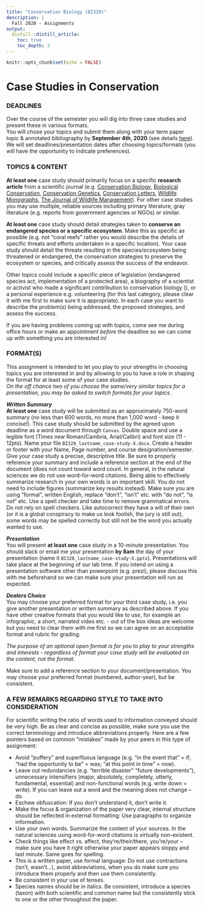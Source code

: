 ```yaml
---
title: "Conservation Biology (BI328)"
description: | 
  Fall 2020 - Assignments
output:
  distill::distill_article:
    toc: true
    toc_depth: 3
---
```


```r

knitr::opts_chunk$set(echo = FALSE)

```

# Case Studies in Conservation

### DEADLINES

Over the course of the semester you will dig into three case studies and present these in various formats.  
You will chose your topics and submit them along with your term paper topic & annotated bibliography by **September 4th, 2020** (see details [here](https://bi328.netlify.app/termpaper.html)). We will set deadlines/presentation dates after choosing topics/formats (you will have the opportunity to indicate preferences).


### TOPICS & CONTENT 

**At least one** case study should primarily focus on a specific **research article** from a scientific journal (e.g. [Conservation Biology](https://conbio.onlinelibrary.wiley.com/journal/15231739), [Biological Conservation](https://www.journals.elsevier.com/biological-conservation), [Conservation Genetics](https://www.springer.com/journal/10592), [Conservation Letters](https://conbio.onlinelibrary.wiley.com/journal/1755263x), [Wildlife Monographs](https://wildlife.onlinelibrary.wiley.com/journal/19385455), [The Journal of Wildlife Management](https://wildlife.onlinelibrary.wiley.com/journal/19372817)). For other case studies you may use multiple, reliable sources including primary literature, gray literature (e.g. reports from government agencies or NGOs) or similar.

**At least one** case study should detail strategies taken to **conserve an endangered species or a specific ecosystem**. Make this as specific as possible (e.g. not "coral reefs" rather you would describe the details of specific threats and efforts undertaken in a specific location). Your case study should detail the threats resulting in the species/ecosystem being threatened or endangered, the conservation strategies to preserve the ecosystem or species, and critically assess the success of the endeavor.

Other topics could include a specific piece of legislation (endangered species act, implementation of a protected area), a biography of a scientist or activist who made a significant contribution to conservation biology (), or a personal experience e.g. volunteering (for this last category, please clear it with me first to make sure it is appropriate). In each case you want to describe the problem(s) being addressed, the proposed strategies, and assess the success.

If you are having problems coming up with topics, come see me during office hours or make an appointment *before* the deadline so we can come up with something you are interested in!


### FORMAT(S)

This assignment is intended to let you play to your strengths in choosing topics you are interested in and by allowing to you to have a role in shaping the format for at least some of your case studies.  
*On the off chance two of you choose the same/very similar topics for a presentation, you may be asked to switch formats for your topics*.

***Written Summary***  
**At least one** case study will be submitted as an approximately 750-word summary (no less than 600 words, no more than 1,000 word - keep it concise!). This case study should be submitted by the agreed upon deadline as a word document through `Canvas`. Double space and use a legible font (Times new Roman/Cambria, Arial/Calibri) and font size (11 - 12pts). Name your file `BI328_lastname_case-study-X.docx`. Create a header or footer with your Name, Page number, and course designation/semester. Give your case study a precise, descriptive title. Be sure to properly reference your summary and include a reference section at the end of the document (does not count toward word count. In general, in the natural sciences we do not use word-for-word citations. Being able to effectively summarize research in your own words is an important skill. You do not need to include figures (summarize key results instead). Make sure you are using “formal”, written English, replace “don’t”, “isn’t” etc. with “do not”, “is not” etc. Use a spell checker and take time to remove grammatical errors. Do not rely on spell checkers. Like autocorrect they have a will of their own (or it is a global conspiracy to make us look foolish, the jury is still out), some words may be spelled correctly but still not be the word you actually wanted to use. 


***Presentation***  
You will present **at least one** case study in a 10-minute presentation. You should slack or email me your presentation **by 8am** the day of your presentation (name it `BI328_lastname_case-study-X.pptx`). Presentations will take place at the beginning of our lab time. If you intend on using a presentation software other than powerpoint (e.g. prezi), please discuss this with me beforehand so we can make sure your presentation will run as expected.


***Dealers Choice***  
You may choose your preferred format for your third case study, i.e. you give another presentation or written summary as described above. If you have other creative formats that you would like to use, for example an infographic, a short, narrated video etc. - out of the box ideas are welcome but you need to clear them with me first so we can agree on an acceptable format and rubric for grading.

*The purpose of an optional open format is for you to play to your strengths and interests - regardless of format your case study will be evaluated on the content, not the format*.  

Make sure to add a reference section to your document/presentation. You may choose your preferred format (numbered, author-year), but be consistent. 


### A FEW REMARKS REGARDING STYLE TO TAKE INTO CONSIDERATION 
For scientific writing the ratio of words used to information conveyed should be very high. Be as clear and concise as possible, make sure you use the correct terminology and introduce abbreviations properly. Here are a few pointers based on common “mistakes” made by your peers in this type of assignment:

* Avoid “puffery” and superfluous language (e.g. “in the event that” = if; “had the opportunity to be” = was; “at this point in time” = now).  
* Leave out redundancies (e.g. “terrible disaster” “future developments”), unnecessary intensifiers (major, absolutely, completely, utterly, fundamental, essential) and non-functional words (e.g. write down = write). If you can leave out a word and the meaning does not change – do.  
* Eschew obfuscation: If you don’t understand it, don’t write it.  
* Make the focus & organization of the paper very clear, internal structure should be reflected in external formatting: Use paragraphs to organize information.  
* Use your own words. Summarize the content of your sources. In the natural sciences using word-for-word citations is virtually non-existent.  
* Check things like effect vs. affect, they’re/their/there, you’re/your – make sure you have it right otherwise your paper appears sloppy and last minute. Same goes for spelling.  
* This is a written paper, use formal language: Do not use contractions (isn’t, wasn’t…), avoid abbreviations, when you do make sure you introduce them properly and then use them consistently.  
* Be consistent in your use of tenses.  
* Species names should be in italics. Be consistent, introduce a species (taxon) with both scientific and common name but the consistently stick to one or the other throughout the paper.


